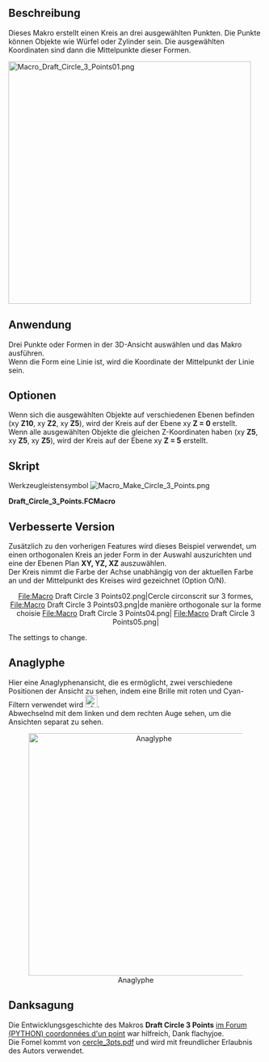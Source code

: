<languages/>

{{Macro/de
|Name=Draft Kreis aus drei Punkten
|Icon=Macro_Make_Circle_3_Points.png
|Description=Erzeugt einen Kreis aus drei ausgewählten Punkten.
|Author=Mario52
|Version=01.00
|Date=2013-03-11
|FCVersion=Alle
|Download=[https://wiki.freecad.org/images/c/c7/Macro_Make_Circle_3_Points.png Werkzeugleisten-Symbol]
}}

<span id="Description"></span>
==Beschreibung==

Dieses Makro erstellt einen Kreis an drei ausgewählten Punkten. Die Punkte können Objekte wie Würfel oder Zylinder sein. Die ausgewählten Koordinaten sind dann die Mittelpunkte dieser Formen.

[[File:Macro Draft Circle 3 Points01.png|480px]]
{{Caption|Kreis über drei Punkte aufgebaut}}

<span id="Usage"></span>
==Anwendung==

Drei Punkte oder Formen in der 3D-Ansicht auswählen und das Makro ausführen. <br />
Wenn die Form eine Linie ist, wird die Koordinate der Mittelpunkt der Linie sein.

<span id="Options"></span>
==Optionen==

Wenn sich die ausgewählten Objekte auf verschiedenen Ebenen befinden (xy '''Z10''', xy '''Z2''', xy '''Z5'''), wird der Kreis auf der Ebene xy '''Z = 0''' erstellt. <br />
Wenn alle ausgewählten Objekte die gleichen Z-Koordinaten haben (xy '''Z5''', xy '''Z5''', xy '''Z5'''), wird der Kreis auf der Ebene xy '''Z = 5''' erstellt.

<span id="Script"></span>
==Skript==

Werkzeugleistensymbol [[Image:Macro_Make_Circle_3_Points.png]]

'''Draft_Circle_3_Points.FCMacro'''

{{MacroCode|code=
# -*- coding: utf-8 -*-
# créer un cercle à partir de 3 points sélectionnés sur le plan X,Y
# 04/03/2013
# la formule provient de
# http://www-obs.univ-lyon1.fr/labo/fc/Ateliers_archives/ateliers_2005-06/cercle_3pts.pdf
# lire la note dans le pdf, sur l'ordre de sélection des points,
# si la formule renvoie une erreur (exemple les 3 points dans le même alignement)
#
import Draft, Part, FreeCAD, math, PartGui, FreeCADGui
from math import sqrt, pi, sin, cos
from FreeCAD import Base

# prendre les objets sélectionnés
sel = FreeCADGui.Selection.getSelection()
i=0
centreX=0
centreY=0
rayon=0
# S'il y a 3 points sélectionnés alors..
if len(sel)==3 :
	i=0
	ta=[0,0,0,0,0,0,0,0,0]
	for obj in sel:
		x=(obj.Shape.BoundBox.Center)
		ta[i+0]=(x.x)
		ta[i+1]=(x.y)
		ta[i+2]=(x.z)
		i=i+3
# Affectation des variables
	x_point_1=ta[0]
	y_point_1=ta[1]
	z_point_1=ta[2]
	
	x_point_2=ta[3]
	y_point_2=ta[4]
	z_point_2=ta[5]
	
	x_point_3=ta[6]
	y_point_3=ta[7]
	z_point_3=ta[8]
# Calcul des coordonnées du centre du cercle	
	centreX =((x_point_3**2-x_point_2**2+y_point_3**2-y_point_2**2)/(2*(y_point_3-y_point_2))-(x_point_2**2-x_point_1**2+y_point_2**2-y_point_1**2)/(2*(y_point_2-y_point_1)))/((x_point_3-x_point_2)/(y_point_3-y_point_2)-(x_point_2-x_point_1)/(y_point_2-y_point_1))
	centreY =-(x_point_2-x_point_1)/(y_point_2-y_point_1)*centreX+(x_point_2**2-x_point_1**2+y_point_2**2-y_point_1**2)/(2*(y_point_2-y_point_1))
	rayon =sqrt((x_point_1-centreX)**2+(y_point_1-centreY)**2)
# Définition de la coordonnée Z
# Si toutes les coordonnées Z sont égales le centreZ s'aligne à la coordonnée Z
	if z_point_1==z_point_2 and z_point_2==z_point_3:
		centreZ=z_point_1
	else:
# Si une coordonnée est différente alors Z=0
		centreZ=0
# Création du cercle
	pl=FreeCAD.Placement()
	pl.Rotation.Q=(0.0,-0.0,-0.0,1.0)
	pl.Base=FreeCAD.Vector(centreX,centreY,centreZ)
	Draft.makeCircle((rayon),placement=pl,face=False,support=None)
# Affiche le résultat dans la Vue rapport de FreeCAD
	FreeCAD.Console.PrintMessage("Coordonnée X : "+str(centreX)+"\r\n")
	FreeCAD.Console.PrintMessage("Coordonnée Y : "+str(centreY)+"\r\n")
	FreeCAD.Console.PrintMessage("Coordonnée Z : "+str(centreZ)+"\r\n")
	FreeCAD.Console.PrintMessage("Rayon        : "+str(rayon  )+"\r\n")
else:
# Si la condition n'est pas remplie, recommencer
	FreeCAD.Console.PrintError("Sélectionnez 3 points et recommencez\r\n")

}}

<span id="Improved_version"></span>
==Verbesserte Version==

Zusätzlich zu den vorherigen Features wird dieses Beispiel verwendet, um einen orthogonalen Kreis an jeder Form in der Auswahl auszurichten und eine der Ebenen Plan '''XY, YZ, XZ''' auszuwählen. <br />
Der Kreis nimmt die Farbe der Achse unabhängig von der aktuellen Farbe an und der Mittelpunkt des Kreises wird gezeichnet (Option O/N).

<center>
<gallery widths="200" heights="100">
File:Macro Draft Circle 3 Points02.png|Cercle circonscrit sur 3 formes,
File:Macro Draft Circle 3 Points03.png|de manière orthogonale sur la forme choisie
File:Macro Draft Circle 3 Points04.png|
File:Macro Draft Circle 3 Points05.png|
</gallery>
</center>
 
{{clear}}
The settings to change.

{{MacroCode|code=
# Change the values here below
			# mode by default vueChoix = 0 and alignerSur = 0
	vueChoix=0	# choice of the top view = 1 XY, view Front = 2 ZX, Right view = 3 ZY
	alignerSur=0	# Aligns the circle shaped the choice (1,2 or 3) or Z = 0
	afficherPoint=1	# Displays the center point of the circle
}}

{{MacroCode|code=
# -*- coding: utf-8 -*-
# créer un cercle à partir de 3 points séléctionnés
# avec comme options le cercle peut être construit sur un plans au choix
# à la coordonnée d'une des trois formes sélectionnées au choix
# et création du point central O/N
# 04/03/2013 , 07/09/2018 replace PyQt4 to PySide
# la formule provient de
# http://www-obs.univ-lyon1.fr/labo/fc/Ateliers_archives/ateliers_2005-06/cercle_3pts.pdf
# lire la note dans le pdf, sur l'ordre de sélection des points,
# si la formule renvoie une erreur (exemple les 3 points dans le même alignement)
#
import Draft, Part, FreeCAD, math, PartGui, FreeCADGui
from math import sqrt, pi, sin, cos
from FreeCAD import Base
from PySide import QtCore, QtGui

def errorDialog(msg):
    # Create a simple dialog QMessageBox
    # The first argument indicates the icon used: one of QtGui.QMessageBox.{NoIcon, Information, Warning, Critical, Question} 
	diag = QtGui.QMessageBox(QtGui.QMessageBox.Critical,u"Error Message",msg)
	diag.setWindowModality(QtCore.Qt.ApplicationModal)
	diag.exec_()

def affiche(x,y,z,rayon,r,v,b,afficherPoint):
	pl.Base=FreeCAD.Vector(x,y,z)
	Draft.makeCircle((rayon),placement=pl,face=False,support=None)
	FreeCADGui.activeDocument().activeObject().LineColor = (r,v,b)
	if afficherPoint==1:
		Draft.makePoint(x,y,z)
	diag = QtGui.QMessageBox(QtGui.QMessageBox.Information,u"Coordinates",u"Coordinates X : "+str(x)+"\r\n"+u"Coordinates Y : "+str(y)+"\n"+u"Coordinates Z : "+str(z)+"\nRayon\t     : "+str(rayon))
	diag.setWindowModality(QtCore.Qt.ApplicationModal)
	diag.exec_()

# prendre les objets selectionnes
sel = FreeCADGui.Selection.getSelection()
i=0
centreX=0;centreY=0;rayon=0

# S'il y a 3 points sélectionnés alors..
if len(sel)==3 :
	i=0
	ta=[0,0,0,0,0,0,0,0,0]
	for obj in sel:
		x=(obj.Shape.BoundBox.Center)
		ta[i+0]=(x.x)
		ta[i+1]=(x.y)
		ta[i+2]=(x.z)
		i=i+3
# Change the values here below
			# mode by default vueChoix = 0 and alignerSur = 0
	vueChoix=0	# choice of the top view = 1 XY, view Front = 2 ZX, Right view = 3 ZY
	alignerSur=0	# Aligns the circle shaped the choice (1,2 or 3) or Z = 0
	afficherPoint=1	# Displays the center point of the circle

    # Affectation des variables
	if vueChoix==3:		# View of right ZY (Red)
 	  	z_point_1=ta[0]
		x_point_1=ta[1]
		y_point_1=ta[2]
	
		z_point_2=ta[3]
		x_point_2=ta[4]
		y_point_2=ta[5]
	
		z_point_3=ta[6]
		x_point_3=ta[7]
		y_point_3=ta[8]

	elif vueChoix==2:	# Front view ZX (Green)
 	  	y_point_1=ta[0]
		z_point_1=ta[1]
		x_point_1=ta[2]
	
		y_point_2=ta[3]
		z_point_2=ta[4]
		x_point_2=ta[5]
	
		y_point_3=ta[6]
		z_point_3=ta[7]
		x_point_3=ta[8]

	else:			# Top view XY (blue)
 	  	x_point_1=ta[0]
		y_point_1=ta[1]
		z_point_1=ta[2]
	
		x_point_2=ta[3]
		y_point_2=ta[4]
		z_point_2=ta[5]
	
		x_point_3=ta[6]
		y_point_3=ta[7]
		z_point_3=ta[8]

    # Calculation of coordinates of the center of the circle	
	try:
		centreX =((x_point_3**2-x_point_2**2+y_point_3**2-y_point_2**2)/(2*(y_point_3-y_point_2))-(x_point_2**2-x_point_1**2+y_point_2**2-y_point_1**2)/(2*(y_point_2-y_point_1)))/((x_point_3-x_point_2)/(y_point_3-y_point_2)-(x_point_2-x_point_1)/(y_point_2-y_point_1))
		centreY =-(x_point_2-x_point_1)/(y_point_2-y_point_1)*centreX+(x_point_2**2-x_point_1**2+y_point_2**2-y_point_1**2)/(2*(y_point_2-y_point_1))
		rayon =sqrt((x_point_1-centreX)**2+(y_point_1-centreY)**2)
	except:
		errorDialog(u"Impossible calculation too aligned elements")
	else:
	#finally: sera TOUJOURS exécuté
	   # Definition of the coordinate Z
		centreZ=0
	    # Création du cercle
		pl=FreeCAD.Placement()
		if vueChoix==1:	# Plan XY Dessus
			pl.Rotation.Q=(0,0,0,1.0)
			if alignerSur==1:	
				affiche(centreX,centreY,z_point_1,rayon,0.0,0.0,1.0,afficherPoint)
			elif alignerSur==2:
				affiche(centreX,centreY,z_point_2,rayon,0.0,0.0,1.0,afficherPoint)
			elif alignerSur==3:
				affiche(centreX,centreY,z_point_3,rayon,0.0,0.0,1.0,afficherPoint)
		elif vueChoix==2: # Plan XZ Face
			pl.Rotation.Q=(1,0,0,1.0)
			if alignerSur==1:	
				affiche(centreY,z_point_1,centreX,rayon,0.0,1.0,0.0,afficherPoint)
			elif alignerSur==2:
				affiche(centreY,z_point_2,centreX,rayon,0.0,1.0,0.0,afficherPoint)
			elif alignerSur==3:
				affiche(centreY,z_point_3,centreX,rayon,0.0,1.0,0.0,afficherPoint)
		elif vueChoix==3: # Plan YZ Droite
			pl.Rotation.Q=(0,1,0,1.0)
			if alignerSur==1:	
				affiche(z_point_1,centreX,centreY,rayon,1.0,0.0,0.0,afficherPoint)
			elif alignerSur==2:
				affiche(z_point_2,centreX,centreY,rayon,1.0,0.0,0.0,afficherPoint)
			elif alignerSur==3:
				affiche(z_point_3,centreX,centreY,rayon,1.0,0.0,0.0,afficherPoint)
		else:	# modifier pour avoir XYZ
			# si les coordonnées Z sont égales alors le cercle s'aligne à Z
			if z_point_1==z_point_2 and z_point_2==z_point_3:
				centreZ=z_point_1
				affiche(centreX,centreY,z_point_1,rayon,0.0,0.0,0.0,afficherPoint)
			else:
	        	# Si une coordonnée est différente alors Z=0
				affiche(centreX,centreY,0,rayon,0.0,0.0,0.0,afficherPoint)

else:
    # Si la condition n'est pas remplie, recommencer
	errorDialog(u"Select 3 points and repeat")
	#FreeCAD.Console.PrintError("Select 3 points and repeatr\n")

}}

==Anaglyphe==

Hier eine Anaglyphenansicht, die es ermöglicht, zwei verschiedene Positionen der Ansicht zu sehen, indem eine Brille mit roten und Cyan-Filtern verwendet wird [[Image: Anaglyph_Tango.png|24px]]. <br />
Abwechselnd mit dem linken und dem rechten Auge sehen, um die Ansichten separat zu sehen.

<center>
[[File:Cercle3Points2D_anaglyphe.png|480px|Anaglyphe]]
</center>
{{clear}}

<span id="Credits"></span>
==Danksagung==

Die Entwicklungsgeschichte des Makros '''Draft Circle 3 Points''' [https://forum.freecad.org/viewtopic.php?f=12&t=3696&sid=17886f953113e162dc9a4a843e1fce94 im Forum (PYTHON) coordonnées d'un point] war hilfreich, Dank  flachyjoe.<br />
Die Fomel kommt von [https://cral-perso.univ-lyon1.fr/labo/fc/Ateliers_archives/ateliers_2005-06/cercle_3pts.pdf cercle_3pts.pdf] und wird mit freundlicher Erlaubnis des Autors verwendet.